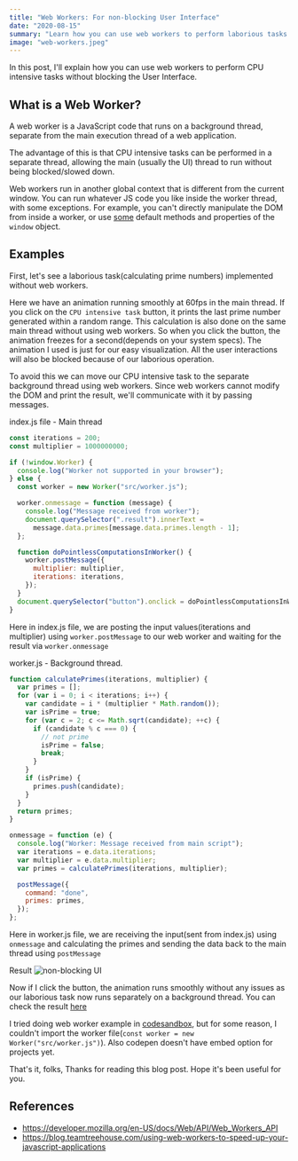 ```yaml
---
title: "Web Workers: For non-blocking User Interface"
date: "2020-08-15"
summary: "Learn how you can use web workers to perform laborious tasks in a background thread without blocking the User Interface."
image: "web-workers.jpeg"
---
```



In this post, I'll explain how you can use web workers to perform CPU intensive tasks without blocking the User Interface.

## What is a Web Worker?

A web worker is a JavaScript code that runs on a background thread, separate from the main execution thread of a web application.

The advantage of this is that CPU intensive tasks can be performed in a separate thread, allowing the main (usually the UI) thread to run without being blocked/slowed down.

Web workers run in another global context that is different from the current window. You can run whatever JS code you like inside the worker thread, with some exceptions. For example, you can't directly manipulate the DOM from inside a worker, or use [some](https://developer.mozilla.org/en-US/docs/Web/API/Web_Workers_API/Functions_and_classes_available_to_workers) default methods and properties of the `window` object.

## Examples

First, let's see a laborious task(calculating prime numbers) implemented without web workers.

<Codesandbox src="https://codesandbox.io/embed/user-interface-wo-web-worker-xs7pr" />

Here we have an animation running smoothly at 60fps in the main thread. If you click on the `CPU intensive task` button, it prints the last prime number generated within a random range.
This calculation is also done on the same main thread without using web workers. So when you click the button, the animation freezes for a second(depends on your system specs).
The animation I used is just for our easy visualization. All the user interactions will also be blocked because of our laborious operation.

To avoid this we can move our CPU intensive task to the separate background thread using web workers. Since web workers cannot modify the DOM and print the result, we'll communicate with it by passing messages.

index.js file - Main thread

```javascript
const iterations = 200;
const multiplier = 1000000000;

if (!window.Worker) {
  console.log("Worker not supported in your browser");
} else {
  const worker = new Worker("src/worker.js");

  worker.onmessage = function (message) {
    console.log("Message received from worker");
    document.querySelector(".result").innerText =
      message.data.primes[message.data.primes.length - 1];
  };

  function doPointlessComputationsInWorker() {
    worker.postMessage({
      multiplier: multiplier,
      iterations: iterations,
    });
  }
  document.querySelector("button").onclick = doPointlessComputationsInWorker;
}
```

Here in index.js file, we are posting the input values(iterations and multiplier) using `worker.postMessage` to our web worker and waiting for the result via `worker.onmessage`

worker.js - Background thread.

```javascript
function calculatePrimes(iterations, multiplier) {
  var primes = [];
  for (var i = 0; i < iterations; i++) {
    var candidate = i * (multiplier * Math.random());
    var isPrime = true;
    for (var c = 2; c <= Math.sqrt(candidate); ++c) {
      if (candidate % c === 0) {
        // not prime
        isPrime = false;
        break;
      }
    }
    if (isPrime) {
      primes.push(candidate);
    }
  }
  return primes;
}

onmessage = function (e) {
  console.log("Worker: Message received from main script");
  var iterations = e.data.iterations;
  var multiplier = e.data.multiplier;
  var primes = calculatePrimes(iterations, multiplier);

  postMessage({
    command: "done",
    primes: primes,
  });
};
```

Here in worker.js file, we are receiving the input(sent from index.js) using `onmessage` and calculating the primes and sending the data back to the main thread using `postMessage`

Result
![non-blocking UI](https://dev-to-uploads.s3.amazonaws.com/i/yzfgkvoy3c6d34ifocah.gif)

Now if I click the button, the animation runs smoothly without any issues as our laborious task now runs separately on a background thread.
You can check the result [here](https://codepen.io/NikhilKumaran/project/full/AOjQYm)

I tried doing web worker example in [codesandbox](https://codesandbox.io/s/with-web-worker-0s3q7), but for some reason, I couldn't import the worker file(`const worker = new Worker("src/worker.js")`). Also codepen doesn't have embed option for projects yet.

That's it, folks, Thanks for reading this blog post. Hope it's been useful for you.

## References

- https://developer.mozilla.org/en-US/docs/Web/API/Web_Workers_API
- https://blog.teamtreehouse.com/using-web-workers-to-speed-up-your-javascript-applications
